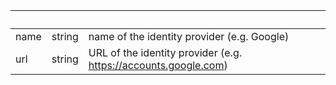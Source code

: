 
| &nbsp; | &nbsp; | &nbsp;                                                          |
| ------ | ------ | --------------------------------------------------------------- |
| name   | string | name of the identity provider (e.g. Google)                     |
| url    | string | URL of the identity provider (e.g. https://accounts.google.com) |
